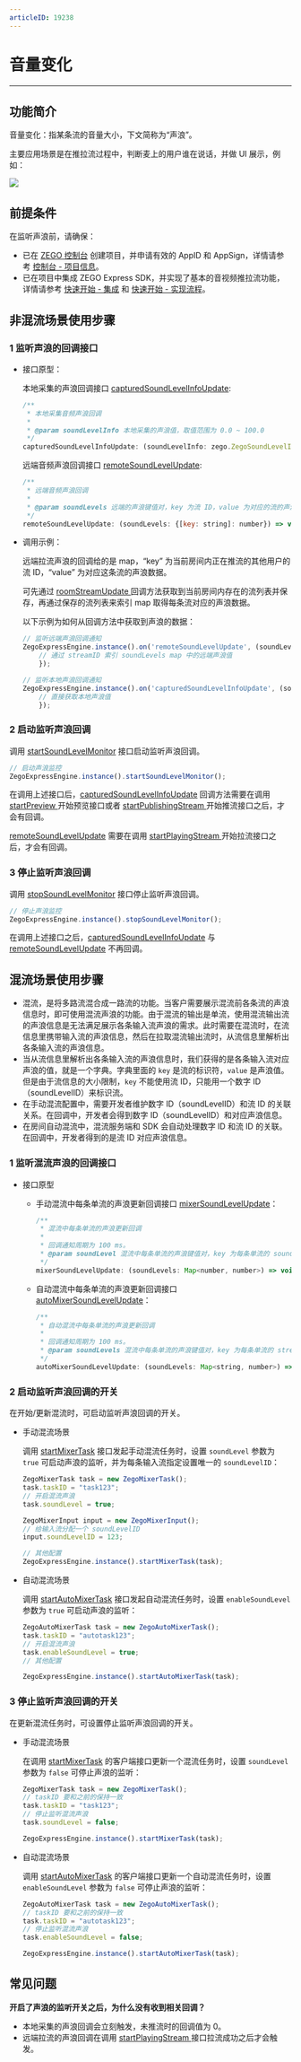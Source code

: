 ```yaml
---
articleID: 19238
---
```

# 音量变化

- - -

## 功能简介

音量变化：指某条流的音量大小，下文简称为“声浪”。

主要应用场景是在推拉流过程中，判断麦上的用户谁在说话，并做 UI 展示，例如：
<Frame width="512" height="auto" caption=""><img src="https://doc-media.zego.im/sdk-doc/Pics/Android/ZegoLiveRoom/SoundLevel.png" /></Frame>


## 前提条件

在监听声浪前，请确保：

- 已在 [ZEGO 控制台](https://console.zego.im) 创建项目，并申请有效的 AppID 和 AppSign，详情请参考 [控制台 - 项目信息](/console/project-info)。
- 已在项目中集成 ZEGO Express SDK，并实现了基本的音视频推拉流功能，详情请参考 [快速开始 - 集成](!Integration/SDK_Integration) 和 [快速开始 - 实现流程](!Integration/Solution_Implementation)。



## 非混流场景使用步骤

### 1 监听声浪的回调接口

- 接口原型：

    本地采集的声浪回调接口 [capturedSoundLevelInfoUpdate](https://doc-zh.zego.im/unique-api/express-video-sdkhttps://doc-zh.zego.im/article/javascript_uni-app/interfaces/_zegoexpresseventhandler_.zegoeventlistener.html#capturedsoundlevelinfoupdate):

    ```javascript
    /**
     * 本地采集音频声浪回调
     *
     * @param soundLevelInfo 本地采集的声浪值，取值范围为 0.0 ~ 100.0
     */
    capturedSoundLevelInfoUpdate: (soundLevelInfo: zego.ZegoSoundLevelInfo) => void;
    ```

    远端音频声浪回调接口 [remoteSoundLevelUpdate](https://doc-zh.zego.im/unique-api/express-video-sdkhttps://doc-zh.zego.im/article/javascript_uni-app/interfaces/_zegoexpresseventhandler_.zegoeventlistener.html#remotesoundlevelupdate):

    ```javascript
    /**
     * 远端音频声浪回调
     *
     * @param soundLevels 远端的声浪键值对，key 为流 ID，value 为对应的流的声浪值，value 取值范围为 0.0 ~ 100.0
     */
    remoteSoundLevelUpdate: (soundLevels: {[key: string]: number}) => void;
    ```

- 调用示例：

    远端拉流声浪的回调给的是 map，“key” 为当前房间内正在推流的其他用户的流 ID，“value” 为对应这条流的声浪数据。

    可先通过 [roomStreamUpdate ](https://doc-zh.zego.im/unique-api/express-video-sdkhttps://doc-zh.zego.im/article/javascript_uni-app/interfaces/_zegoexpresseventhandler_.zegoeventlistener.html#roomstreamupdate) 回调方法获取到当前房间内存在的流列表并保存，再通过保存的流列表来索引 map 取得每条流对应的声浪数据。

    以下示例为如何从回调方法中获取到声浪的数据：

    ```javascript
    // 监听远端声浪回调通知
    ZegoExpressEngine.instance().on('remoteSoundLevelUpdate', (soundLevels) => {
        // 通过 streamID 索引 soundLevels map 中的远端声浪值
        });

    // 监听本地声浪回调通知
    ZegoExpressEngine.instance().on('capturedSoundLevelInfoUpdate', (soundLevelInfo) => {
        // 直接获取本地声浪值
        });
    ```

### 2 启动监听声浪回调

调用 [startSoundLevelMonitor](https://doc-zh.zego.im/unique-api/express-video-sdkhttps://doc-zh.zego.im/article/javascript_uni-app/classes/_zegoexpressengine_.zegoexpressengine.html#startsoundlevelmonitor) 接口启动监听声浪回调。

```javascript
// 启动声浪监控
ZegoExpressEngine.instance().startSoundLevelMonitor();
```

在调用上述接口后，[capturedSoundLevelInfoUpdate](https://doc-zh.zego.im/unique-api/express-video-sdk/zh/javascript_uni-app/interfaces/_zegoexpresseventhandler_.zegoeventlistener.html#capturedsoundlevelinfoUpdate) 回调方法需要在调用 [startPreview ](https://doc-zh.zego.im/unique-api/express-video-sdk/zh/javascript_react-native/classes/_zegoexpressengine_.zegoexpressengine.html#startpreview) 开始预览接口或者 [startPublishingStream ](https://doc-zh.zego.im/unique-api/express-video-sdk/zh/javascript_react-native/classes/_zegoexpressengine_.zegoexpressengine.html#startpublishingstream) 开始推流接口之后，才会有回调。

[remoteSoundLevelUpdate](https://doc-zh.zego.im/unique-api/express-video-sdkhttps://doc-zh.zego.im/article/javascript_uni-app/interfaces/_zegoexpresseventhandler_.zegoeventlistener.html#remotesoundlevelupdate) 需要在调用 [startPlayingStream ](https://doc-zh.zego.im/unique-api/express-video-sdkhttps://doc-zh.zego.im/article/javascript_react-native/classes/_zegoexpressengine_.zegoexpressengine.html#startplayingstream) 开始拉流接口之后，才会有回调。


### 3 停止监听声浪回调

调用 [stopSoundLevelMonitor](https://doc-zh.zego.im/unique-api/express-video-sdkhttps://doc-zh.zego.im/article/javascript_uni-app/classes/_zegoexpressengine_.zegoexpressengine.html#stopsoundlevelmonitor) 接口停止监听声浪回调。

```javascript
// 停止声浪监控
ZegoExpressEngine.instance().stopSoundLevelMonitor();
```

在调用上述接口之后，[capturedSoundLevelInfoUpdate](https://doc-zh.zego.im/unique-api/express-video-sdkhttps://doc-zh.zego.im/article/javascript_uni-app/interfaces/_zegoexpresseventhandler_.zegoeventlistener.html#capturedsoundlevelinfoupdate) 与 [remoteSoundLevelUpdate](https://doc-zh.zego.im/unique-api/express-video-sdkhttps://doc-zh.zego.im/article/javascript_react-native/interfaces/_zegoexpresseventhandler_.zegoeventlistener.html#remotesoundlevelupdate) 不再回调。

## 混流场景使用步骤

- 混流，是将多路流混合成一路流的功能。当客户需要展示混流前各条流的声浪信息时，即可使用混流声浪的功能。由于混流的输出是单流，使用混流输出流的声浪信息是无法满足展示各条输入流声浪的需求。此时需要在混流时，在流信息里携带输入流的声浪信息，然后在拉取混流输出流时，从流信息里解析出各条输入流的声浪信息。
- 当从流信息里解析出各条输入流的声浪信息时，我们获得的是各条输入流对应声浪的值，就是一个字典。字典里面的 `key` 是流的标识符，`value` 是声浪值。但是由于流信息的大小限制，`key` 不能使用流 ID，只能用一个数字 ID（soundLevelID）来标识流。
- 在手动混流配置中，需要开发者维护数字 ID（soundLevelID）和流 ID 的关联关系。在回调中，开发者会得到数字 ID（soundLevelID）和对应声浪信息。
- 在房间自动混流中，混流服务端和 SDK 会自动处理数字 ID 和流 ID 的关联。在回调中，开发者得到的是流 ID 对应声浪信息。


### 1 监听混流声浪的回调接口

- 接口原型

    - 手动混流中每条单流的声浪更新回调接口 [mixerSoundLevelUpdate](https://doc-zh.zego.im/unique-api/express-video-sdkhttps://doc-zh.zego.im/article/javascript_uni-app/interfaces/_zegoexpresseventhandler_.zegoeventlistener.html#mixersoundlevelupdate)：

        ```javascript
        /**
         * 混流中每条单流的声浪更新回调
         *
         * 回调通知周期为 100 ms。
         * @param soundLevel 混流中每条单流的声浪键值对，key 为每条单流的 soundLevelID，value 为对应的单流的声浪值。取值范围：value 的取值范围为 0.0 ~ 100.0。
         */
        mixerSoundLevelUpdate: (soundLevels: Map<number, number>) => void
        ```

    - 自动混流中每条单流的声浪更新回调接口 [autoMixerSoundLevelUpdate](https://doc-zh.zego.im/unique-api/express-video-sdkhttps://doc-zh.zego.im/article/javascript_uni-app/interfaces/_zegoexpresseventhandler_.zegoeventlistener.html#automixersoundlevelupdate)：

        ```javascript
        /**
         * 自动混流中每条单流的声浪更新回调
         *
         * 回调通知周期为 100 ms。
         * @param soundLevels 混流中每条单流的声浪键值对，key 为每条单流的 streamID，value 为对应的单流的声浪值，value 的取值范围为 0.0 ~ 100.0
         */
        autoMixerSoundLevelUpdate: (soundLevels: Map<string, number>) => void
        ```

### 2 启动监听声浪回调的开关

在开始/更新混流时，可启动监听声浪回调的开关。

- 手动混流场景

  调用 [startMixerTask](https://doc-zh.zego.im/unique-api/express-video-sdkhttps://doc-zh.zego.im/article/javascript_uni-app/classes/_zegoexpressengine_.zegoexpressengine.html#startmixertask) 接口发起手动混流任务时，设置 `soundLevel` 参数为 `true` 可启动声浪的监听，并为每条输入流指定设置唯一的 `soundLevelID`：

    ```javascript
    ZegoMixerTask task = new ZegoMixerTask();
    task.taskID = "task123";
    // 开启混流声浪
    task.soundLevel = true;

    ZegoMixerInput input = new ZegoMixerInput();
    // 给输入流分配一个 soundLevelID
    input.soundLevelID = 123;

    // 其他配置
    ZegoExpressEngine.instance().startMixerTask(task);
    ```

- 自动混流场景

  调用 [startAutoMixerTask](https://doc-zh.zego.im/unique-api/express-video-sdkhttps://doc-zh.zego.im/article/javascript_uni-app/classes/_zegoexpressengine_.zegoexpressengine.html#startautomixertask) 接口发起自动混流任务时，设置 `enableSoundLevel` 参数为 `true` 可启动声浪的监听：

    ```javascript
    ZegoAutoMixerTask task = new ZegoAutoMixerTask();
    task.taskID = "autotask123";
    // 开启混流声浪
    task.enableSoundLevel = true;
    // 其他配置

    ZegoExpressEngine.instance().startAutoMixerTask(task);
    ```


### 3 停止监听声浪回调的开关

在更新混流任务时，可设置停止监听声浪回调的开关。

- 手动混流场景

  在调用 [startMixerTask](https://doc-zh.zego.im/unique-api/express-video-sdkhttps://doc-zh.zego.im/article/javascript_uni-app/classes/_zegoexpressengine_.zegoexpressengine.html#startmixertask) 的客户端接口更新一个混流任务时，设置 `soundLevel` 参数为 `false` 可停止声浪的监听：

    ```javascript
    ZegoMixerTask task = new ZegoMixerTask();
    // taskID 要和之前的保持一致
    task.taskID = "task123";
    // 停止监听混流声浪
    task.soundLevel = false;

    ZegoExpressEngine.instance().startMixerTask(task);
    ```

- 自动混流场景

  调用 [startAutoMixerTask](https://doc-zh.zego.im/unique-api/express-video-sdkhttps://doc-zh.zego.im/article/javascript_uni-app/classes/_zegoexpressengine_.zegoexpressengine.html#startautomixertask) 的客户端接口更新一个自动混流任务时，设置 `enableSoundLevel` 参数为 `false` 可停止声浪的监听：

    ```javascript
    ZegoAutoMixerTask task = new ZegoAutoMixerTask();
    // taskID 要和之前的保持一致
    task.taskID = "autotask123";
    // 停止监听混流声浪
    task.enableSoundLevel = false;

    ZegoExpressEngine.instance().startAutoMixerTask(task);
    ```

## 常见问题

**开启了声浪的监听开关之后，为什么没有收到相关回调？**

- 本地采集的声浪回调会立刻触发，未推流时的回调值为 0。
- 远端拉流的声浪回调在调用 [startPlayingStream ](https://doc-zh.zego.im/unique-api/express-video-sdkhttps://doc-zh.zego.im/article/javascript_uni-app/classes/_zegoexpressengine_.zegoexpressengine.html#startplayingstream) 接口拉流成功之后才会触发。
